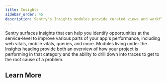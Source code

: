 ```yaml
---
title: Insights
sidebar_order: 45
description: Sentry's Insights modules provide curated views and workflows to help you identify and fix performance issues faster.
---
```


<Include name="feature-limited-on-team-retention.mdx" />

Sentry surfaces insights that can help you identify opportunities at the service-level to improve various parts of your app's performance, including web vitals, mobile vitals, queries, and more. Modules living under the Insights heading provide both an overview of how your project is performing in that category and the ability to drill down into traces to get to the root cause of a problem.

## Learn More

<PageGrid />

